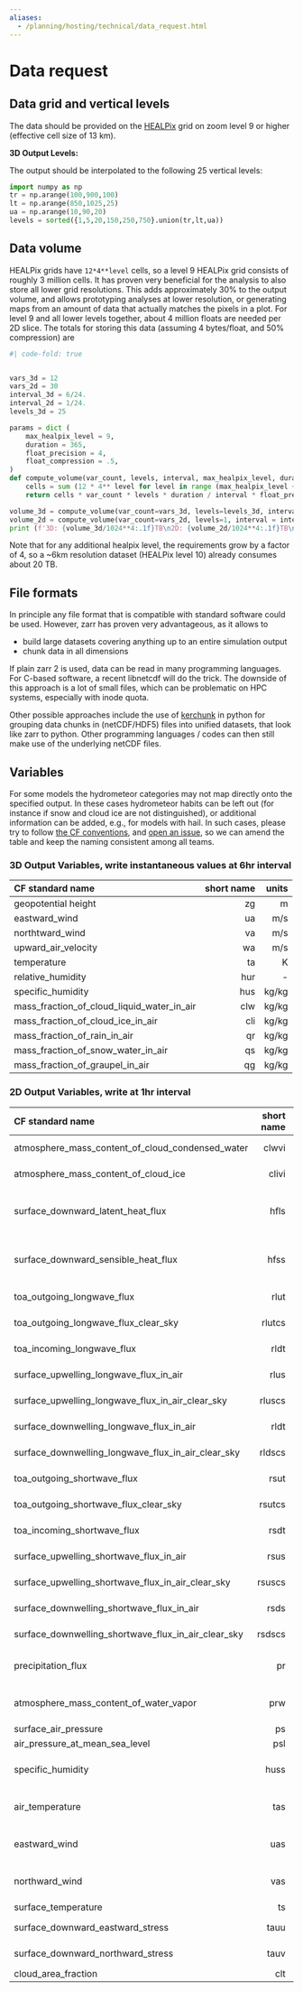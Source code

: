 ```yaml
---
aliases: 
  - /planning/hosting/technical/data_request.html
---
```


# Data request

## Data grid and vertical levels
 The data should be provided on the [HEALPix](https://easy.gems.dkrz.de/Processing/healpix/index.html) grid on zoom level 9 or higher (effective cell size of 13 km).

**3D Output Levels:**

The output should be interpolated to the following 25 vertical levels:

```python
import numpy as np
tr = np.arange(100,900,100)
lt = np.arange(850,1025,25)
ua = np.arange(10,90,20)
levels = sorted({1,5,20,150,250,750}.union(tr,lt,ua))
```

## Data volume

HEALPix grids have `12*4**level` cells, so a level 9 HEALPix grid consists of roughly 3 million cells. It has proven very beneficial for the analysis to also store all lower grid resolutions. This adds approximately 30% to the output volume, and allows prototyping analyses at lower resolution, or generating maps from an amount of data that actually matches the pixels in a plot.
For level 9 and all lower levels together, about 4 million floats are needed per 2D slice.
The totals for storing this data (assuming 4 bytes/float, and 50% compression) are

```python
#| code-fold: true


vars_3d = 12
vars_2d = 30
interval_3d = 6/24.
interval_2d = 1/24.
levels_3d = 25

params = dict ( 
    max_healpix_level = 9,
    duration = 365,
    float_precision = 4,
    float_compression = .5,
)
def compute_volume(var_count, levels, interval, max_healpix_level, duration, float_precision, float_compression):
    cells = sum (12 * 4** level for level in range (max_healpix_level + 1))
    return cells * var_count * levels * duration / interval * float_precision * float_compression

volume_3d = compute_volume(var_count=vars_3d, levels=levels_3d, interval=interval_3d, **params)
volume_2d = compute_volume(var_count=vars_2d, levels=1, interval = interval_2d, **params)
print (f'3D: {volume_3d/1024**4:.1f}TB\n2D: {volume_2d/1024**4:.1f}TB\ntotal: {(volume_3d+volume_2d)/1024**4:.1f}TB')
```

Note that for any additional healpix level, the requirements grow by a factor of 4, so a ~6km resolution dataset (HEALPix level 10) already consumes about 20 TB.



## File formats
In principle any file format that is compatible with standard software could be used. However, zarr has proven very advantageous, as it allows to 

* build large datasets covering anything up to an entire simulation output
* chunk data in all dimensions

If plain zarr 2 is used, data can be read in many programming languages. For C-based software, a recent libnetcdf will do the trick. The downside of this approach is a lot of small files, which can be problematic on HPC systems, especially with inode quota.

Other possible approaches include the use of [kerchunk](https://fsspec.github.io/kerchunk/) in python for grouping data chunks in (netCDF/HDF5) files into unified datasets, that look like zarr to python. Other programming languages / codes can then still make use of the underlying netCDF files.

## Variables

For some models the hydrometeor categories may not map directly onto the specified output.  In these cases hydrometeor habits can be left out (for instance if snow and cloud ice are not distinguished), or additional information can be added, e.g., for models with hail. In such cases, please try to follow [the CF conventions](https://cfconventions.org/Data/cf-standard-names/current/build/cf-standard-name-table.html), and [open an issue](https://github.com/digital-earths-global-hackathon/planning/issues), so we can amend the table and keep the naming consistent among all teams.

### 3D Output Variables, write instantaneous values at 6hr interval

| CF standard name  | short name  |  units |
|:------------------|------------:|-------:|
| geopotential height | zg | m|
| eastward_wind | ua | m/s |
| northtward_wind | va | m/s |
| upward_air_velocity  | wa | m/s |
| temperature | ta | K | 
| relative_humidity | hur | - | 
| specific_humidity | hus | kg/kg | 
| mass_fraction_of_cloud_liquid_water_in_air | clw | kg/kg | 
| mass_fraction_of_cloud_ice_in_air | cli | kg/kg | 
| mass_fraction_of_rain_in_air | qr | kg/kg | 
| mass_fraction_of_snow_water_in_air | qs | kg/kg | 
| mass_fraction_of_graupel_in_air | qg | kg/kg | 


### 2D Output Variables, write at 1hr interval

| CF standard name  | short name  |  units | comment |
|:------------------|------------:|-------:|--------:|
| atmosphere_mass_content_of_cloud_condensed_water| clwvi  | kg m-2| |
| atmosphere_mass_content_of_cloud_ice| clivi  | kg m-2| |
| surface_downward_latent_heat_flux | hfls | W m-2| defined upward in CF Standard |
| surface_downward_sensible_heat_flux | hfss | W m-2| defined upward in CF Standard |
| toa_outgoing_longwave_flux | rlut | W m-2 | |
| toa_outgoing_longwave_flux_clear_sky | rlutcs | W m-2| |
| toa_incoming_longwave_flux | rldt | W m-2 | |
| surface_upwelling_longwave_flux_in_air | rlus | W m-2| |
| surface_upwelling_longwave_flux_in_air_clear_sky | rluscs | W m-2| |
| surface_downwelling_longwave_flux_in_air | rldt | W m-2| |
| surface_downwelling_longwave_flux_in_air_clear_sky | rldscs | W m-2| |
| toa_outgoing_shortwave_flux | rsut | W m-2| |
| toa_outgoing_shortwave_flux_clear_sky | rsutcs | W m-2| |
| toa_incoming_shortwave_flux           | rsdt | W m-2 | | 
| surface_upwelling_shortwave_flux_in_air | rsus | W m-2 | | 
| surface_upwelling_shortwave_flux_in_air_clear_sky | rsuscs | W m-2 | |
| surface_downwelling_shortwave_flux_in_air | rsds | W m-2 | |
| surface_downwelling_shortwave_flux_in_air_clear_sky | rsdscs | W m-2| |
| precipitation_flux | pr | kg m-2 s-1 | |
| atmosphere_mass_content_of_water_vapor | prw | kg m-2 s-1 | |
| surface_air_pressure | ps | Pa | |
| air_pressure_at_mean_sea_level | psl | Pa ||
| specific_humidity | huss | kg kg-1| 2m above ground |
| air_temperature | tas | K | 2m above ground |
| eastward_wind | uas | m s-1 | 10m above ground |
| northward_wind| vas | m s-1 | 10m above ground |
| surface_temperature | ts  | K | |
| surface_downward_eastward_stress | tauu | N m-2 | |
| surface_downward_northward_stress | tauv | N m-2 | | 
|  cloud_area_fraction | clt  | 1 | |


